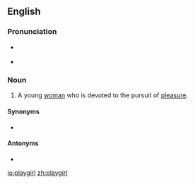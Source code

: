 ==English==

===Pronunciation===
* {{a|RP}} {{IPA|/ˈpleɪˌɡɜːl/|lang=en}}
* {{a|GenAm}} {{IPA|/ˈpleɪˌɡɝl/|lang=en}}

===Noun===
{{en-noun}}

# A young [[woman]] who is devoted to the pursuit of [[pleasure]].

====Synonyms====
* {{l|en|hedonist}}

====Antonyms====
* {{l|en|playboy}}

[[io:playgirl]]
[[zh:playgirl]]